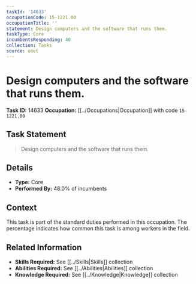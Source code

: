 ```yaml
---
taskId: '14633'
occupationCode: 15-1221.00
occupationTitle: ''
statement: Design computers and the software that runs them.
taskType: Core
incumbentsResponding: 48
collection: Tasks
source: onet
---
```

# Design computers and the software that runs them.

**Task ID:** 14633
**Occupation:** [[../Occupations|Occupation]] with code `15-1221.00`

## Task Statement

> Design computers and the software that runs them.

## Details

- **Type:** Core
- **Performed By:** 48.0% of incumbents

## Context

This task is part of the standard duties performed in this occupation. The percentage indicates how common this task is among workers in the field.

## Related Information

- **Skills Required:** See [[../Skills|Skills]] collection
- **Abilities Required:** See [[../Abilities|Abilities]] collection
- **Knowledge Required:** See [[../Knowledge|Knowledge]] collection
